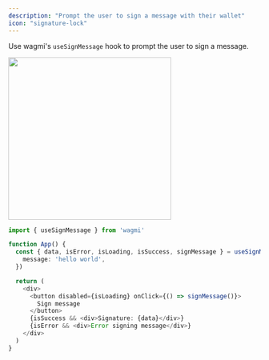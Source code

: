 ```yaml
---
description: "Prompt the user to sign a message with their wallet"
icon: "signature-lock"
---
```


Use wagmi's `useSignMessage` hook to prompt the user to sign a message.

<Frame caption="WalletKit prompts the user with a modal that shows the message. The user can then review and sign the message using their 6-digit pin.">
    <img width="325" noZoom src="/images/connect_sign_message.png" />
</Frame>


```typescript
import { useSignMessage } from 'wagmi'

function App() {
  const { data, isError, isLoading, isSuccess, signMessage } = useSignMessage({
    message: 'hello world',
  })

  return (
    <div>
      <button disabled={isLoading} onClick={() => signMessage()}>
        Sign message
      </button>
      {isSuccess && <div>Signature: {data}</div>}
      {isError && <div>Error signing message</div>}
    </div>
  )
}
```
